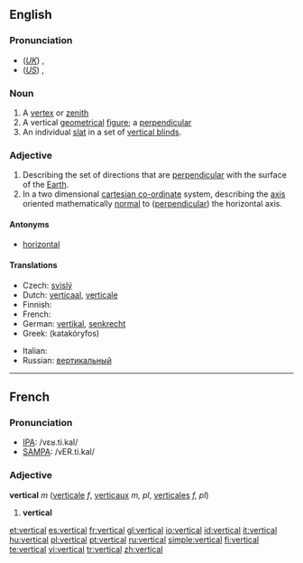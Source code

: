 ==English==
===Pronunciation===
*(''[[Received Pronunciation|UK]]'') {{IPA|/ˈvɜːtɪkəl/}}, {{SAMPA|/"v3:tIk@l/}}
*(''[[General American|US]]'') {{IPA|/ˈvɝtɪkəl/}}, {{SAMPA|/"v3`tIk@l/}}

===Noun===
{{en-noun}}
# A [[vertex]] or [[zenith]]
# A vertical [[geometrical]] [[figure]]; a [[perpendicular]]
# An individual [[slat]] in a set of [[vertical blinds]].

===Adjective===
{{en-adj}}
# Describing the set of directions that are [[perpendicular]] with the surface of the [[Earth]].
#In a two dimensional [[cartesian co-ordinate]] system, describing the [[axis]] oriented mathematically  [[normal]] to ([[perpendicular]]) the horizontal axis.

====Antonyms====
*[[horizontal]]

====Translations====
{{trans-top|being perpendicular with the surface of the Earth}}
* Czech: [[svislý]] {{m}}
* Dutch: [[verticaal]], [[verticale]]
* Finnish: {{t-|fi|pystysuora}}
* French: {{t+|fr|vertical}}
* German: [[vertikal#German|vertikal]], [[senkrecht]]
* Greek: {{t|el|κατακόρυφος|sc=Grek}} (katakóryfos)
{{trans-mid}}
* Italian: {{t-|it|verticale}}
* Russian: [[вертикальный]]
{{trans-bottom}}

----

==French==

===Pronunciation===
*[[w:IPA|IPA]]: /vɛʁ.ti.kal/
*[[w:SAMPA|SAMPA]]: /vER.ti.kal/

===Adjective===
{{fr-infl-adj|sm=vertical|sf=verticale|pm=verticaux|pf=verticales|smp=vɛʁ.ti.kal|sfp=vɛʁ.ti.kal|pmp=vɛʁ.ti.kɔ|pfp=vɛʁ.ti.kal}}
'''vertical''' ''m'' ([[verticale]] ''f'', [[verticaux]] ''m, pl'', [[verticales]] ''f, pl'')

#'''vertical'''

[[et:vertical]]
[[es:vertical]]
[[fr:vertical]]
[[gl:vertical]]
[[io:vertical]]
[[id:vertical]]
[[it:vertical]]
[[hu:vertical]]
[[pl:vertical]]
[[pt:vertical]]
[[ru:vertical]]
[[simple:vertical]]
[[fi:vertical]]
[[te:vertical]]
[[vi:vertical]]
[[tr:vertical]]
[[zh:vertical]]